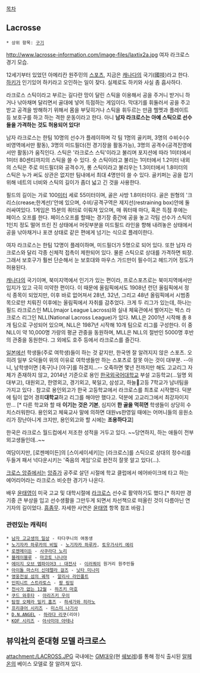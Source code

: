 [[목차]]

== Lacrosse ==
 * 상위 항목: [[구기]]

http://www.lacrosse-information.com/image-files/laxtix2a.jpg
여자 라크로스 경기 모습.

12세기부터 있었던 아메리칸 원주민의 [[스포츠]], 지금은 [[캐나다]]의 국기(國技)라고 한다. [[하키]]가 인기있어 하키라고 오인하는 일이 잦다. 실제로도 하키와 사실 좀 흡사하다.

라크로스 스틱이라고 부르는 길다란 망이 달린 스틱을 이용해서 공을 주거니 받거니 하거나 낚아채며 달리면서 골대에 넣어 득점하는 게임이다. 막대기를 휘둘러서 공을 주고받고 공격을 방해하기 위해서 몸을 부딪히거나 스틱을 휘두르는 만큼 헬멧과 플레이트 등 보호구를 하고 하는 격한 운동이라고 한다. 아니 '''남자 라크로스는 아예 스틱으로 선수들을 가격하는 것도 허용되어 있다!'''

남자 라크로스는 한팀 10명의 선수가 플레이하며 각 팀 1명의 골키퍼, 3명의 수비수(수비영역에서만 활동), 3명의 미드필더(전 경기장을 활동가능), 3명의 공격수(공격진영에서만 활동)가 움직인다. 스틱은 '라크로스 스틱'이라고 불리며 포지션에 따라 1미터에서 1미터 80센티까지의 스틱을 쓸 수 있다. 숏 스틱이라고 불리는 1미터에서 1.2미터 내외의 스틱은 주로 미드필더와 공격수가, 롱 스틱이라고 불리우는 1.3미터에서 1.8미터의 스틱은 누가 써도 상관은 없지만 팀내에서 최대 4명만이 쓸 수 있다. 골키퍼는 공을 잡기 위해 네트의 너비와 스틱의 길이가 좀더 넓고 긴 것을 사용한다. 

필드의 길이는 가로 100[[미터]] 세로 55미터이며, 골은 사방 1.8미터이다. 골은 원형의 '크리스(crease;한계선)'안에 있으며, 수비/공격구역은 제지선(restraining box)안에 둘러싸여있다. 1게임은 15분의 쿼터로 이뤄져 있으며, 매 쿼터때 마다, 혹은 득점 후에는 페이스 오프를 한다. 페이스오프를 할때는 경기장 중간에 공을 놓고 각팀 선수가 스틱의 1인치 정도 떨어 뜨린 진 상태에서 머릿부분을 미드필드 라인을 향해 내려놓은 상태에서 공을 낚아채거나 포갠 상태로 같은 편에게 넘기는 식으로 플레이한다.

여자 라크로스는 한팀 12명이 플레이하며, 미드필더가 5명으로 되어 있다. 또한 남자 라크로스와 달리 각종 신체적 접촉이 제한되어 있다. 물론 스틱으로 상대를 가격하면 퇴장. 그래서 보호구가 훨씬 단순해서 눈 보호대와 마우스 가드만이 필수이고 헤드기어 정도가 허용된다.

[[캐나다]]의 국기이며, 북미지역에서 인기가 있는 편이라, 프로스포츠로는 북미지역에서만 입지가 있고 극히 미약한 편이다. 이 때문에 올림픽에서도 1908년 런던 올림픽에서 정식 종목이 되었지만, 이후 바로 없어져서 28년, 32년, 그리고 48년 올림픽에서 시범종목으로만 치뤄진 이후에는 올림픽에서 자취를 감추었다. 크게 두 리그가 있는데, 하나는 필드 라크로스인 MLL(major League Lacross)와 실내 체육관에서 벌어지는 박스 라크로스 리그인 NLL(National Lacross League)가 있다. MLL은 2001년 시작해 총 8개 팀으로 구성되어 있으며, NLL은 1987년 시작해 10개 팀으로 리그를 구성한다. 이 중 NLL이 약 10,000명 가량의 평균 관중을 동원하며, MLL은 NLL의 절반인 5000명 후반의 관중을 동원한다. 그 외에도 호주 등에서 라크로스를 즐긴다.

[[일본]]에선 학생들(주로 여학생)들이 하는 것 같지만, 한국엔 잘 알려지지 않은 스포츠. 오히려 일부 오덕들이 위의 이유로 여학생들만 하는 스포츠로 잘못 아는 것이 대부분. --아니, 남학생이면 [축구]나 [야구]를 하겠지...--  오죽하면 몇년 전까지만 해도 고교리그 자체가 존재하지 않고, 2014년 기준으로 용인 [[한국외국어대학교]] 부설 고등학교(...일명 외대부고), 대원외고, 한영외고, 경기외고, 북일고, 삼성고, 하늘고등 7학교가 남녀팀을 가지고 있다 . 참고로 용인외고가 한국 고등학교에서 라크로스를 최초로 시작했다. 덕분에 팀이 없어 경희'''대학교'''하고 리그를 해야만 했다고. 덕분에 고교리그에서 최강자이지만... [* 다른 학교와 할 때 '''이기는 것은 기본''', 심지어 '''한 골을 먹히면''' 학생들이 상당히 수치스러워한다. 용인외고 체육교사 말에 의하면 대원vs한영일 때에는 어머니들의 응원소리가 장난아니게 크지만, 용인외고와 할 시에는 '''조용하다고'''] 

한국은 라크로스 월드컵에서 저조한 성적을 거두고 있다. ~~당연하지, 하는 애들이 전부 외고생들인데..~~

여담이지만, [로젠메이든]의 [스이세이세키]는 [라크로스]를 스틱으로 상대의 정수리를 두들겨 패서 넉다운시키는 '죽음의 게임'으로 완전히 잘못 알고 있다(...).

[[크로스 앙쥬]]에서는 [[앙쥬]]가 공주로 살던 시절에 학교 클럽에서 에어바이크에 타고 하는 에어리어라는 라크로스 비슷한 경기가 나온다.

배우 [[윤태영]]이 미국 고교 및 대학시절에 [[라크로스]] 선수로 활약하기도 했다.[* 하지만 경기중 큰 부상을 입고 선수생활을 그만두게 되면서 차선책으로 떠올린 것이 다름아닌 연기자의 길이었다. [[흠좀무]]. 자세한 사연은 [[윤태영]] 항목 참조 바람.]
=== 관련있는 캐릭터 ===
 * [[남자 고교생의 일상]] - 타다쿠니의 여동생
 * [[노기자카 하루카의 비밀]] - [[노기자카 하루카]], [[토우가사키 에리]]
 * [[로젠메이든]] - [[사쿠라다 노리]]
 * [[블레이블루]] - [[마코토 나나야]]
 * [[에이지 오브 엠파이어3 : 대전사]] - [[이러쿼이]] 원거리 원주민들
 * [[아이돌 마스터 신데렐라 걸즈]] - [[닛타 미나미]]
 * [[영웅전설 섬의 궤적]] - [[알리사 라인폴트]]
 * [[인피니트 스트라토스]] - [[팡 링잉]]
 * [[천사가 없는 12월]] - [[하즈키 마호]]
 * [[쿠드 와후타]] - [[아리즈키 우이]]
 * [[탐정 오페라 밀키 홈즈]] - [[하세가와 히라노]]
 * [[프리큐어 시리즈]] - [[미스미 나기사]]
 * [[D.N.ANGEL]] - [[하라다 리쿠]](리아)
 * [[KOF 시리즈]] - [[아사미야 아테나]]

== 뷰익社의 준대형 모델 라크로스 ==
attachment:/LACROSS.JPG
국내에는 [[GM대우]](현 [[쉐보레]])를 통해 정식 출시된 [[알페온]]의 베이스 모델로 잘 알려져 있다.
